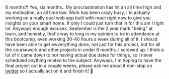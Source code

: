 

6 months?! Yes, six months.. My procrastination has hit an all time high and my motivation, an all time low. Work has been crazy busy, I'm actually working on a really cool web app built with react right now to give you insights on your smart home. If only I could just turn that in for this am I right lol. Anyways enough excuses, September is the 2 year mark "being" at learn, and honestly, that's way to long in my opinion to be in attendance at this bootcamp, even working 30-40 hours a week during all of it, I should have been able to get ewverything done, not just for this project, but for all the coursework and other projects in under 6 months. I screwed up. I think a lot of it came down to not having actual due dates for things, so I never scheduled anything related to the subject. Anyways, I'm hoping to have the final project out in a couple weeks, please ask me about it non-stop on <a href="https://twitter.com/loganmcansh" target="_blank" rel="noopener external nofollow">twitter</a> so I actually act on it and finish it! 🤙
